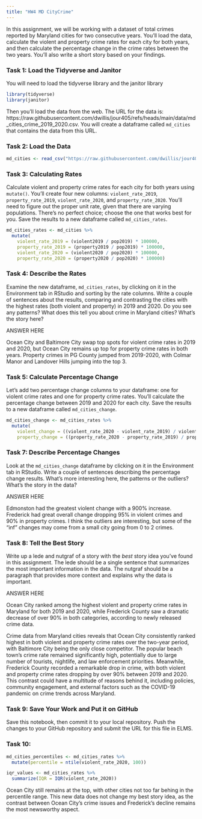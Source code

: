 ```yaml
---
title: "HW4 MD CityCrime"
---
```


In this assignment, we will be working with a dataset of total crimes reported by Maryland cities for two consecutive years. You'll load the data, calculate the violent and property crime rates for each city for both years, and then calculate the percentage change in the crime rates between the two years. You'll also write a short story based on your findings.

### Task 1: Load the Tidyverse and Janitor

You will need to load the tidyverse library and the janitor library

```r
library(tidyverse)
library(janitor)
```

Then you'll load the data from the web. The URL for the data is: https://raw.githubusercontent.com/dwillis/jour405/refs/heads/main/data/md_cities_crime_2019_2020.csv. You will create a dataframe called `md_cities` that contains the data from this URL.

### Task 2: Load the Data

```r
md_cities <- read_csv("https://raw.githubusercontent.com/dwillis/jour405/refs/heads/main/data/md_cities_crime_2019_2020.csv")
```
### Task 3: Calculating Rates

Calculate violent and property crime rates for each city for both years using `mutate()`. You'll create four new columns: `violent_rate_2019`, `property_rate_2019`, `violent_rate_2020`, and `property_rate_2020`. You'll need to figure out the proper unit rate, given that there are varying populations. There's no perfect choice; choose the one that works best for you. Save the results to a new dataframe called `md_cities_rates`.

```r
md_cities_rates <- md_cities %>%
  mutate(
    violent_rate_2019 = (violent2019 / pop2019) * 100000,
    property_rate_2019 = (property2019 / pop2019) * 100000,
    violent_rate_2020 = (violent2020 / pop2020) * 100000,
    property_rate_2020 = (property2020 / pop2020) * 100000)
```

### Task 4: Describe the Rates

Examine the new dataframe, `md_cities_rates`, by clicking on it in the Environment tab in RStudio and sorting by the rate columns. Write a couple of sentences about the results, comparing and contrasting the cities with the highest rates (both violent and property) in 2019 and 2020. Do you see any patterns? What does this tell you about crime in Maryland cities? What's the story here?

ANSWER HERE

Ocean City and Baltimore City swap top spots for violent crime rates in 2019 and 2020, but Ocean City remains up top for property crime rates in both years. Property crimes in PG County jumped from 2019-2020, with Colmar Manor and Landover Hills jumping into the top 3.

### Task 5: Calculate Percentage Change

Let's add two percentage change columns to your dataframe: one for violent crime rates and one for property crime rates. You'll calculate the percentage change between 2019 and 2020 for each city. Save the results to a new dataframe called `md_cities_change`.

```r
md_cities_change <- md_cities_rates %>%
  mutate(
    violent_change = ((violent_rate_2020 - violent_rate_2019) / violent_rate_2019) * 100,
    property_change = ((property_rate_2020 - property_rate_2019) / property_rate_2019) * 100)
```

### Task 7: Describe Percentage Changes

Look at the `md_cities_change` dataframe by clicking on it in the Environment tab in RStudio. Write a couple of sentences describing the percentage change results. What's more interesting here, the patterns or the outliers? What's the story in the data?

ANSWER HERE

Edmonston had the greatest violent change with a 900% increase.  Frederick had great overall change dropping 95% in violent crimes and 90% in property crimes. I think the outliers are interesting, but some of the "inf" changes may come from a small city going from 0 to 2 crimes.

### Task 8: Tell the Best Story

Write up a lede and nutgraf of a story with the _best_ story idea you've found in this assignment. The lede should be a single sentence that summarizes the most important information in the data. The nutgraf should be a paragraph that provides more context and explains why the data is important.

ANSWER HERE

Ocean City ranked among the highest violent and property crime rates in Maryland for both 2019 and 2020, while Frederick County saw a dramatic decrease of over 90% in both categories, according to newly released crime data.

Crime data from Maryland cities reveals that Ocean City consistently ranked highest in both violent and property crime rates over the two-year period, with Baltimore City being the only close competitor. The popular beach town’s crime rate remained significantly high, potentially due to large number of tourists, nightlife, and law enforcement priorities. Meanwhile, Frederick County recorded a remarkable drop in crime, with both violent and property crime rates dropping by over 90% between 2019 and 2020. This contrast could have a multitude of reasons behind it, including policies, community engagement, and external factors such as the COVID-19 pandemic on crime trends across Maryland.

### Task 9: Save Your Work and Put it on GitHub

Save this notebook, then commit it to your local repository. Push the changes to your GitHub repository and submit the URL for this file in ELMS.

### Task 10:

```r
md_cities_percentiles <- md_cities_rates %>%
  mutate(percentile = ntile(violent_rate_2020, 100))
```

```r
iqr_values <- md_cities_rates %>%
  summarize(IQR = IQR(violent_rate_2020))
```

Ocean City still remains at the top, with other cities not too far behing in the percentile range. This new data does not change my best story idea, as the contrast between Ocean City’s crime issues and Frederick’s decline remains the most newsworthy aspect.
